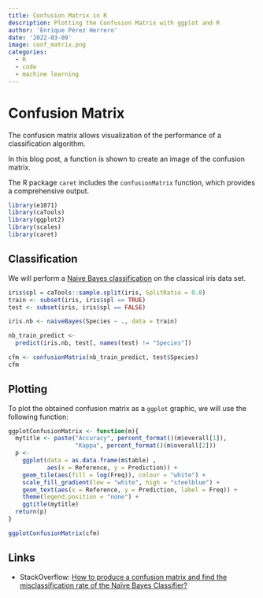 ```yaml
---
title: Confusion Matrix in R
description: Plotting the Confusion Matrix with ggplot and R
author: 'Enrique Pérez Herrero'
date: '2022-03-09'
image: conf_matrix.png
categories:
  - R
  - code
  - machine learning
---
```



# Confusion Matrix

The confusion matrix allows visualization of the performance of a classification
algorithm.

In this blog post, a function is shown to create an image of the confusion
matrix.

The R package `caret` includes the `confusionMatrix` function, which provides a
comprehensive output.

```r
library(e1071)
library(caTools)
library(ggplot2)
library(scales)
library(caret)
```

## Classification

We will perform a [Naive Bayes
classification](https://en.wikipedia.org/wiki/Naive_Bayes_classifier) on the
classical iris data set.

```r
iris$spl = caTools::sample.split(iris, SplitRatio = 0.8)
train <- subset(iris, iris$spl == TRUE)
test <- subset(iris, iris$spl == FALSE)

iris.nb <- naiveBayes(Species ~ ., data = train)

nb_train_predict <-
  predict(iris.nb, test[, names(test) != "Species"])

cfm <- confusionMatrix(nb_train_predict, test$Species)
cfm
```

## Plotting

To plot the obtained confusion matrix as a `ggplot` graphic, we will use the
following function:


```r
ggplotConfusionMatrix <- function(m){
  mytitle <- paste("Accuracy", percent_format()(m$overall[1]),
                   "Kappa", percent_format()(m$overall[2]))
  p <-
    ggplot(data = as.data.frame(m$table) ,
           aes(x = Reference, y = Prediction)) +
    geom_tile(aes(fill = log(Freq)), colour = "white") +
    scale_fill_gradient(low = "white", high = "steelblue") +
    geom_text(aes(x = Reference, y = Prediction, label = Freq)) +
    theme(legend.position = "none") +
    ggtitle(mytitle)
  return(p)
}
```

```r
ggplotConfusionMatrix(cfm)
```

## Links

* StackOverflow: [How to produce a confusion matrix and find the misclassification rate of the Naïve Bayes Classifier?](https://stackoverflow.com/questions/46063234/how-to-produce-a-confusion-matrix-and-find-the-misclassification-rate-of-the-na%c3%af/46063613#46063613)
